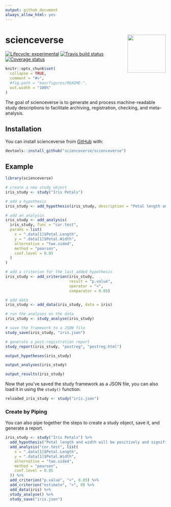 ```yaml
---
output: github_document
always_allow_html: yes
---
```


# scienceverse <img src="man/figures/README-logo.png" align="right" alt="" width="120" />
<!-- rmarkdown v1 -->
<!-- README.md is generated from README.Rmd. Please edit that file -->

<!-- badges: start -->
[![Lifecycle: experimental](https://img.shields.io/badge/lifecycle-experimental-orange.svg)](https://www.tidyverse.org/lifecycle/#experimental)
[![Travis build status](https://travis-ci.org/scienceverse/scienceverse?branch=master)](https://travis-ci.org/scienceverse/scienceverse)
[![Coverage status](https://codecov.io/gh/debruine/faux/branch/master/graph/badge.svg)](https://codecov.io/github/scienceverse/scienceverse?branch=master)
<!-- badges: end -->

```r
knitr::opts_chunk$set(
  collapse = TRUE,
  comment = "#>",
  #fig.path = "man/figures/README-",
  out.width = "100%"
)
```

The goal of scienceverse is to generate and process machine-readable study descriptions to facilitate archiving, registration, checking, and meta-analysis.

## Installation

You can install scienceverse from [GitHub](https://github.com/scienceverse/scienceverse) with:

``` r
devtools::install_github("scienceverse/scienceverse")
```
## Example

```r
library(scienceverse)
```

```r
# create a new study object
iris_study <- study("Iris Petals")

# add a hypothesis
iris_study <- add_hypothesis(iris_study, description = "Petal length and width will be significantly correlated")

# add an analysis
iris_study <- add_analysis(
  iris_study, func = "cor.test", 
  params = list(
    x = ".data[1]$Petal.Length",
    y = ".data[1]$Petal.Width",
    alternative = "two.sided",
    method = "pearson",
    conf.level = 0.95
  )
)

# add a criterion for the last added hypothesis
iris_study <- add_criterion(iris_study, 
                            result = "p.value", 
                            operator = "<", 
                            comparator = 0.05)

# add data
iris_study <- add_data(iris_study, data = iris)

# run the analyses on the data
iris_study <- study_analyse(iris_study)

# save the framework to a JSON file
study_save(iris_study, "iris.json")
```

```r
# generate a post-registration report
study_report(iris_study, "postreg", "postreg.html")
```

```r
output_hypotheses(iris_study) 
```

```r
output_analyses(iris_study) 
```

```r
output_results(iris_study)
```


Now that you've saved the study framework as a JSON file, you can also load it in using the `study()` function.

```r
reloaded_iris_study <- study("iris.json")
```



### Create by Piping

You can also pipe together the steps to create a study object, save it, and generate a report.

```r
iris_study <- study("Iris Petals") %>%
  add_hypothesis("Petal length and width will be positively and significantly correlated") %>%
  add_analysis("cor.test", list(
    x = ".data[1]$Petal.Length",
    y = ".data[1]$Petal.Width",
    alternative = "two.sided",
    method = "pearson",
    conf.level = 0.95
  )) %>%
  add_criterion("p.value", "<", 0.05) %>%
  add_criterion("estimate", ">", 0) %>%
  add_data(iris) %>%
  study_analyse() %>%
  study_save("iris.json")
```



